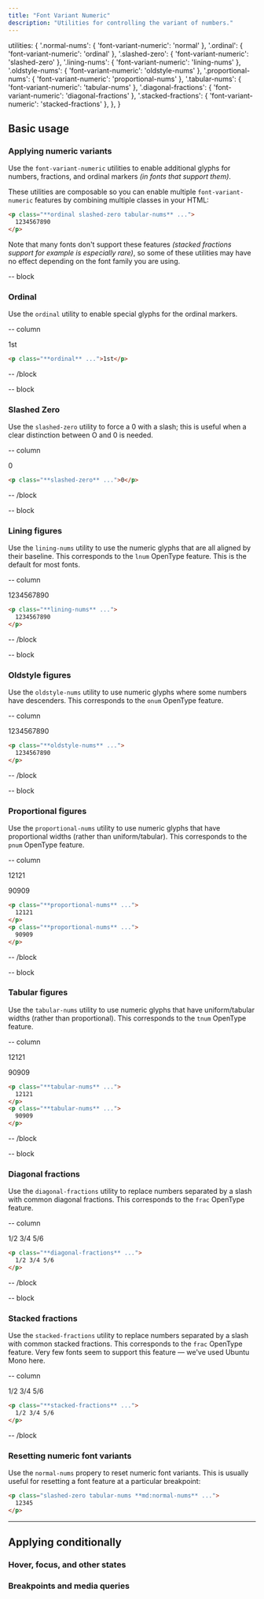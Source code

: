 ```yaml
---
title: "Font Variant Numeric"
description: "Utilities for controlling the variant of numbers."
---
```



  utilities: {
    '.normal-nums': { 'font-variant-numeric': 'normal' },
    '.ordinal': { 'font-variant-numeric': 'ordinal' },
    '.slashed-zero': { 'font-variant-numeric': 'slashed-zero' },
    '.lining-nums': { 'font-variant-numeric': 'lining-nums' },
    '.oldstyle-nums': { 'font-variant-numeric': 'oldstyle-nums' },
    '.proportional-nums': { 'font-variant-numeric': 'proportional-nums' },
    '.tabular-nums': { 'font-variant-numeric': 'tabular-nums' },
    '.diagonal-fractions': { 'font-variant-numeric': 'diagonal-fractions' },
    '.stacked-fractions': { 'font-variant-numeric': 'stacked-fractions' },
  },
}

## Basic usage

### Applying numeric variants

Use the `font-variant-numeric` utilities to enable additional glyphs for numbers, fractions, and ordinal markers *(in fonts that support them)*.

These utilities are composable so you can enable multiple `font-variant-numeric` features by combining multiple classes in your HTML:

```html
<p class="**ordinal slashed-zero tabular-nums** ...">
  1234567890
</p>
```

Note that many fonts don't support these features *(stacked fractions support for example is especially rare)*, so some of these utilities may have no effect depending on the font family you are using.

-- block

### Ordinal

Use the `ordinal` utility to enable special glyphs for the ordinal markers.

-- column

<Example>
  <p class="font-source ordinal text-center text-gray-900 text-lg dark:text-gray-200">1st</p>
</Example>

```html
<p class="**ordinal** ...">1st</p>
```

-- /block

-- block

### Slashed Zero

Use the `slashed-zero` utility to force a 0 with a slash; this is useful when a clear distinction between O and 0 is needed.

-- column

<Example>
  <p class="font-source slashed-zero text-center text-gray-900 text-lg dark:text-gray-200">0</p>
</Example>

```html
<p class="**slashed-zero** ...">0</p>
```

-- /block

-- block

### Lining figures

Use the `lining-nums` utility to use the numeric glyphs that are all aligned by their baseline. This corresponds to the `lnum` OpenType feature. This is the default for most fonts.

-- column

<Example>
  <p class="font-source lining-nums text-center text-gray-900 text-lg dark:text-gray-200">1234567890</p>
</Example>

```html
<p class="**lining-nums** ...">
  1234567890
</p>
```

-- /block

-- block

### Oldstyle figures

Use the `oldstyle-nums` utility to use numeric glyphs where some numbers have descenders. This corresponds to the `onum` OpenType feature.

-- column

<Example>
  <p class="font-source oldstyle-nums text-center text-gray-900 text-lg dark:text-gray-200">1234567890</p>
</Example>

```html
<p class="**oldstyle-nums** ...">
  1234567890
</p>
```

-- /block

-- block

### Proportional figures

Use the `proportional-nums` utility to use numeric glyphs that have proportional widths (rather than uniform/tabular). This corresponds to the `pnum` OpenType feature.

-- column

<Example>
  <div class="max-w-sm text-right">
    <p class="font-source proportional-nums text-gray-900 text-lg dark:text-gray-200">12121</p>
    <p class="font-source proportional-nums text-gray-900 text-lg dark:text-gray-200">90909</p>
  </div>
</Example>

```html
<p class="**proportional-nums** ...">
  12121
</p>
<p class="**proportional-nums** ...">
  90909
</p>
```

-- /block

-- block

### Tabular figures

Use the `tabular-nums` utility to use numeric glyphs that have uniform/tabular widths (rather than proportional). This corresponds to the `tnum` OpenType feature.

-- column

<Example>
  <div class="max-w-sm text-right">
    <p class="font-source tabular-nums text-gray-900 text-lg dark:text-gray-200">12121</p>
    <p class="font-source tabular-nums text-gray-900 text-lg dark:text-gray-200">90909</p>
  </div>
</Example>

```html
<p class="**tabular-nums** ...">
  12121
</p>
<p class="**tabular-nums** ...">
  90909
</p>
```

-- /block

-- block

### Diagonal fractions

Use the `diagonal-fractions` utility to replace numbers separated by a slash with common diagonal fractions. This corresponds to the `frac` OpenType feature.

-- column

<Example>
  <p class="font-source diagonal-fractions text-center text-gray-900 text-lg dark:text-gray-200">1/2 3/4 5/6</p>
</Example>

```html
<p class="**diagonal-fractions** ...">
  1/2 3/4 5/6
</p>
```

-- /block

-- block

### Stacked fractions

Use the `stacked-fractions` utility to replace numbers separated by a slash with common stacked fractions. This corresponds to the `frac` OpenType feature. Very few fonts seem to support this feature — we've used Ubuntu Mono here.

-- column

<Example>
  <p class="font-ubuntu-mono stacked-fractions text-center text-gray-900 text-lg dark:text-gray-200">1/2 3/4 5/6</p>
</Example>

```html
<p class="**stacked-fractions** ...">
  1/2 3/4 5/6
</p>
```

-- /block

### Resetting numeric font variants

Use the `normal-nums` propery to reset numeric font variants. This is usually useful for resetting a font feature at a particular breakpoint:

```html
<p class="slashed-zero tabular-nums **md:normal-nums** ...">
  12345
</p>
```

---

## <Heading ignore>Applying conditionally</Heading>

### <Heading ignore>Hover, focus, and other states</Heading>

<HoverFocusAndOtherStates defaultClass="proportional-nums" featuredClass="tabular-nums" element="p"  />

### <Heading ignore>Breakpoints and media queries</Heading>

<BreakpointsAndMediaQueries defaultClass="proportional-nums" featuredClass="tabular-nums" element="p"  />
